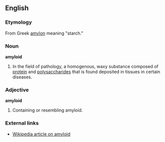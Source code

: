 ==English==
===Etymology===
From Greek [[amylon]] meaning "starch." 
===Noun===
'''amyloid'''
#In the field of pathology, a homogenous, waxy substance composed of [[protein]] and [[polysaccharide]]s that is found deposited in tissues in certain diseases.
===Adjective===
'''amyloid'''
#Containing or resembling amyloid.
===External links===
*[[w:amyloid|Wikipedia article on amyloid]]